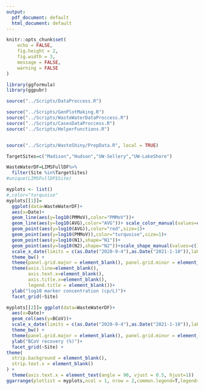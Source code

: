 ```yaml
---
output:
  pdf_document: default
  html_document: default
---
```

```r
knitr::opts_chunk$set(
	echo = FALSE,
	fig.height = 2,
	fig.width = 3,
	message = FALSE,
	warning = FALSE
)
```

```r
library(ggformula)
library(ggpubr)
```

```r
source("../Scripts/DataProccess.R")

source("../Scripts/GenPlotMaking.R")
source("../Scripts/WasteWaterDataProccess.R")
source("../Scripts/CasesDataProccess.R")
source("../Scripts/HelperFunctions.R")


source("../Scripts/WasteShiny/PrepData.R", local = TRUE)

TargetSites=c("Madison","Hudson","UW-Sellery","UW-LakeShore")

WasteWaterDF=LIMSFullDF%>%
  filter(Site %in%TargetSites)
#unique(LIMSFullDF$Site)
```

```r
myplots <- list()
#,color="turquoise"
myplots[[1]]=
  ggplot(data=WasteWaterDF)+
  aes(x=Date)+
  geom_line(aes(y=log10(PMMoV),color="PMMoV"))+
  geom_line(aes(y=log10(AVG),color="AVG"))+ scale_color_manual(values=c("red","turquoise"))+
  geom_point(aes(y=log10(AVG)),color="red",size=1)+
  geom_point(aes(y=log10(PMMoV)),color="turquoise",size=1)+
  geom_point(aes(y=log10(N1),shape="N1"))+
  geom_point(aes(y=log10(N2),shape="N2"))+scale_shape_manual(values=c(1,3))+
  scale_x_date(limits = c(as.Date("2020-9-4"),as.Date("2021-1-10")),labels = date_format("%b"))+
  theme_bw() +
  theme(panel.grid.major = element_blank(), panel.grid.minor = element_blank()) +
  theme(axis.line=element_blank(),
        axis.text.x=element_blank(),
        axis.title.x=element_blank(),
        legend.title = element_blank())+
  ylab("log10 marker concentration (cp/L)")+
  facet_grid(~Site)

myplots[[2]]= ggplot(data=WasteWaterDF)+
  aes(x=Date)+
  geom_col(aes(y=BCoV))+
  scale_x_date(limits = c(as.Date("2020-9-4"),as.Date("2021-1-10")),labels = date_format("%b"))+
  theme_bw() +
  theme(panel.grid.major = element_blank(), panel.grid.minor = element_blank()) +
  ylab("BCoV recovery (%)")+
  facet_grid(~Site) + 
theme(
  strip.background = element_blank(),
  strip.text.x = element_blank()
) + 
  theme(axis.text.x = element_text(angle = 90, vjust = 0.5, hjust=1))
ggarrange(plotlist = myplots,ncol = 1, nrow = 2,common.legend=T,legend="bottom",heights=c(2,1))



```

